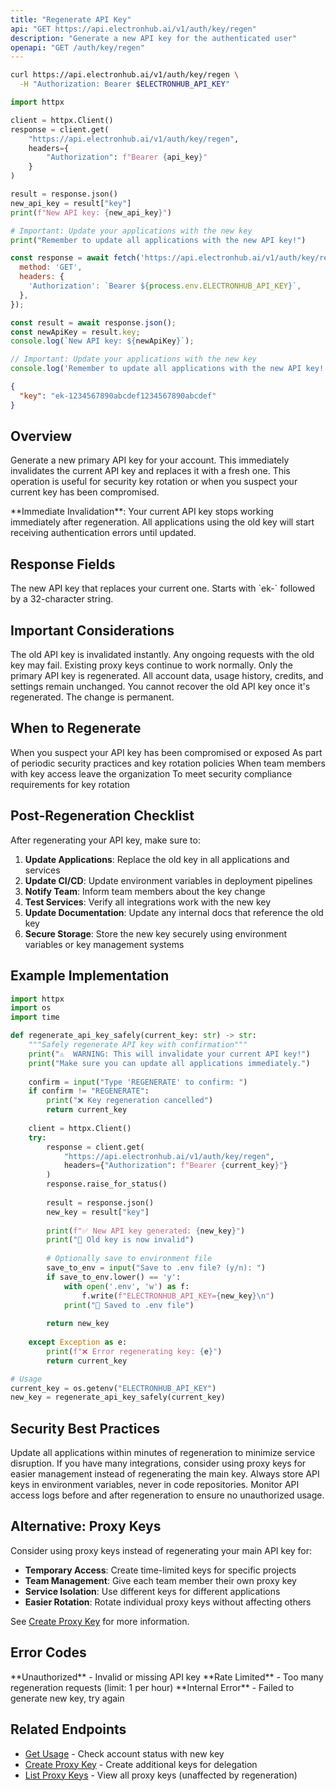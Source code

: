 ```yaml
---
title: "Regenerate API Key"
api: "GET https://api.electronhub.ai/v1/auth/key/regen"
description: "Generate a new API key for the authenticated user"
openapi: "GET /auth/key/regen"
---
```



<RequestExample>

```bash cURL
curl https://api.electronhub.ai/v1/auth/key/regen \
  -H "Authorization: Bearer $ELECTRONHUB_API_KEY"
```

```python Python
import httpx

client = httpx.Client()
response = client.get(
    "https://api.electronhub.ai/v1/auth/key/regen",
    headers={
        "Authorization": f"Bearer {api_key}"
    }
)

result = response.json()
new_api_key = result["key"]
print(f"New API key: {new_api_key}")

# Important: Update your applications with the new key
print("Remember to update all applications with the new API key!")
```

```javascript Node.js
const response = await fetch('https://api.electronhub.ai/v1/auth/key/regen', {
  method: 'GET',
  headers: {
    'Authorization': `Bearer ${process.env.ELECTRONHUB_API_KEY}`,
  },
});

const result = await response.json();
const newApiKey = result.key;
console.log(`New API key: ${newApiKey}`);

// Important: Update your applications with the new key
console.log('Remember to update all applications with the new API key!');
```

</RequestExample>

<ResponseExample>

```json Response
{
  "key": "ek-1234567890abcdef1234567890abcdef"
}
```

</ResponseExample>

## Overview

Generate a new primary API key for your account. This immediately invalidates the current API key and replaces it with a fresh one. This operation is useful for security key rotation or when you suspect your current key has been compromised.

<Warning>
**Immediate Invalidation**: Your current API key stops working immediately after regeneration. All applications using the old key will start receiving authentication errors until updated.
</Warning>

## Response Fields

<ResponseField name="key" type="string">
  The new API key that replaces your current one. Starts with `ek-` followed by a 32-character string.
</ResponseField>

## Important Considerations

<AccordionGroup>
  <Accordion title="Immediate Effect">
    The old API key is invalidated instantly. Any ongoing requests with the old key may fail.
  </Accordion>
  
  <Accordion title="Proxy Keys Unaffected">
    Existing proxy keys continue to work normally. Only the primary API key is regenerated.
  </Accordion>
  
  <Accordion title="Account Data Preserved">
    All account data, usage history, credits, and settings remain unchanged.
  </Accordion>
  
  <Accordion title="No Rollback">
    You cannot recover the old API key once it's regenerated. The change is permanent.
  </Accordion>
</AccordionGroup>

## When to Regenerate

<CardGroup cols={2}>
  <Card title="Security Breach" icon="shield-exclamation">
    When you suspect your API key has been compromised or exposed
  </Card>
  <Card title="Regular Rotation" icon="refresh">
    As part of periodic security practices and key rotation policies
  </Card>
  <Card title="Team Changes" icon="user-minus">
    When team members with key access leave the organization
  </Card>
  <Card title="Compliance" icon="clipboard-check">
    To meet security compliance requirements for key rotation
  </Card>
</CardGroup>

## Post-Regeneration Checklist

After regenerating your API key, make sure to:

1. **Update Applications**: Replace the old key in all applications and services
2. **Update CI/CD**: Update environment variables in deployment pipelines
3. **Notify Team**: Inform team members about the key change
4. **Test Services**: Verify all integrations work with the new key
5. **Update Documentation**: Update any internal docs that reference the old key
6. **Secure Storage**: Store the new key securely using environment variables or key management systems

## Example Implementation

```python Python - Safe Key Regeneration
import httpx
import os
import time

def regenerate_api_key_safely(current_key: str) -> str:
    """Safely regenerate API key with confirmation"""
    print("⚠️  WARNING: This will invalidate your current API key!")
    print("Make sure you can update all applications immediately.")
    
    confirm = input("Type 'REGENERATE' to confirm: ")
    if confirm != "REGENERATE":
        print("❌ Key regeneration cancelled")
        return current_key
    
    client = httpx.Client()
    try:
        response = client.get(
            "https://api.electronhub.ai/v1/auth/key/regen",
            headers={"Authorization": f"Bearer {current_key}"}
        )
        response.raise_for_status()
        
        result = response.json()
        new_key = result["key"]
        
        print(f"✅ New API key generated: {new_key}")
        print("🔄 Old key is now invalid")
        
        # Optionally save to environment file
        save_to_env = input("Save to .env file? (y/n): ")
        if save_to_env.lower() == 'y':
            with open('.env', 'w') as f:
                f.write(f"ELECTRONHUB_API_KEY={new_key}\n")
            print("💾 Saved to .env file")
        
        return new_key
        
    except Exception as e:
        print(f"❌ Error regenerating key: {e}")
        return current_key

# Usage
current_key = os.getenv("ELECTRONHUB_API_KEY")
new_key = regenerate_api_key_safely(current_key)
```

## Security Best Practices

<AccordionGroup>
  <Accordion title="Immediate Update">
    Update all applications within minutes of regeneration to minimize service disruption.
  </Accordion>
  
  <Accordion title="Gradual Rollout">
    If you have many integrations, consider using proxy keys for easier management instead of regenerating the main key.
  </Accordion>
  
  <Accordion title="Environment Variables">
    Always store API keys in environment variables, never in code repositories.
  </Accordion>
  
  <Accordion title="Access Logging">
    Monitor API access logs before and after regeneration to ensure no unauthorized usage.
  </Accordion>
</AccordionGroup>

## Alternative: Proxy Keys

Consider using proxy keys instead of regenerating your main API key for:

- **Temporary Access**: Create time-limited keys for specific projects
- **Team Management**: Give each team member their own proxy key
- **Service Isolation**: Use different keys for different applications
- **Easier Rotation**: Rotate individual proxy keys without affecting others

See [Create Proxy Key](/api-reference/proxy-create) for more information.

## Error Codes

<ResponseField name="401" type="error">
  **Unauthorized** - Invalid or missing API key
</ResponseField>

<ResponseField name="429" type="error">
  **Rate Limited** - Too many regeneration requests (limit: 1 per hour)
</ResponseField>

<ResponseField name="500" type="error">
  **Internal Error** - Failed to generate new key, try again
</ResponseField>

## Related Endpoints

- [Get Usage](/api-reference/usage) - Check account status with new key
- [Create Proxy Key](/api-reference/proxy-create) - Create additional keys for delegation
- [List Proxy Keys](/api-reference/proxy-keys) - View all proxy keys (unaffected by regeneration) 
